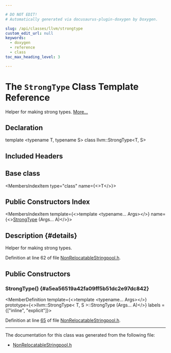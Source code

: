```yaml
---

# DO NOT EDIT!
# Automatically generated via docusaurus-plugin-doxygen by Doxygen.

slug: /api/classes/llvm/strongtype
custom_edit_url: null
keywords:
  - doxygen
  - reference
  - class
toc_max_heading_level: 3

---
```





# The `StrongType` Class Template Reference

<DoxygenPage pluginConfig={pluginConfig}>

Helper for making strong types. <a href="#details">More...</a>

## Declaration

<CodeBlock>template &lt;typename T, typename S&gt;
class llvm::StrongType&lt;T, S&gt;</CodeBlock>

## Included Headers

<IncludesList>
<IncludesListItem
  filePath="llvm/CodeGen/NonRelocatableStringpool.h"
  permalink="/docs/api/files/include/include/llvm/include/llvm/codegen/nonrelocatablestringpool-h"
  isLocal="true" />
</IncludesList>

## Base class

<MembersIndex>

<MembersIndexItem
  type="class"
  name={<>T</>}>
</MembersIndexItem>

</MembersIndex>

## Public Constructors Index

<MembersIndex>

<MembersIndexItem
  template={<>template &lt;typename... Args&gt;</>}
  name={<><a href="#a5ea56519a42fa09ff5b51dc2e97dc842">StrongType</a> (Args... A)</>}>
</MembersIndexItem>

</MembersIndex>

## Description {#details}

Helper for making strong types.

Definition at line 62 of file <a href="/docs/api/files/include/include/llvm/include/llvm/codegen/nonrelocatablestringpool-h">NonRelocatableStringpool.h</a>.

<SectionDefinition>

## Public Constructors

### StrongType() {#a5ea56519a42fa09ff5b51dc2e97dc842}

<MemberDefinition
  template={<>template &lt;typename... Args&gt;</>}
  prototype={<>llvm::StrongType&lt; T, S &gt;::StrongType (Args... A)</>}
  labels = {["inline", "explicit"]}>

Definition at line <a href="/docs/api/files/include/include/llvm/include/llvm/codegen/nonrelocatablestringpool-h/#l00065">65</a> of file <a href="/docs/api/files/include/include/llvm/include/llvm/codegen/nonrelocatablestringpool-h">NonRelocatableStringpool.h</a>.
</MemberDefinition>

</SectionDefinition>

<hr/>

The documentation for this class was generated from the following file:

<ul>
<li><a href="/docs/api/files/include/include/llvm/include/llvm/codegen/nonrelocatablestringpool-h">NonRelocatableStringpool.h</a></li>
</ul>

</DoxygenPage>
